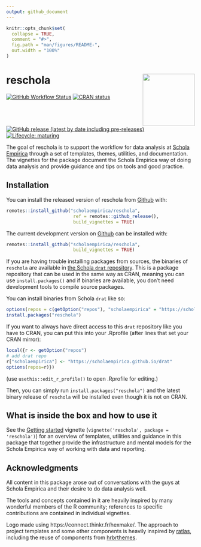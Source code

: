 ```yaml
---
output: github_document
---
```


<!-- README.md is generated from README.Rmd. Please edit that file -->

```r
knitr::opts_chunk$set(
  collapse = TRUE,
  comment = "#>",
  fig.path = "man/figures/README-",
  out.width = "100%"
)
```

# reschola <a href='https://scholaempirica.github.io/reschola'><img src='man/figures/logo.png' align="right" height="139" /></a>

<!-- badges: start -->
[![GitHub Workflow Status](https://img.shields.io/github/workflow/status/scholaempirica/reschola/R-CMD-check)](https://github.com/scholaempirica/reschola/actions?query=workflow%3AR-CMD-check)
[![CRAN status](https://www.r-pkg.org/badges/version/reschola)](https://CRAN.R-project.org/package=reschola)
[![GitHub release (latest by date including pre-releases)](https://img.shields.io/github/v/release/scholaempirica/reschola?include_prereleases)](https://github.com/scholaempirica/reschola/releases)
[![Lifecycle: maturing](https://img.shields.io/badge/lifecycle-maturing-blue.svg)](https://www.tidyverse.org/lifecycle/#maturing)
<!-- badges: end -->

The goal of reschola is to support the workflow for data analysis at [Schola Empirica](http://scholaempirica.org) through a set of templates, themes, utilities, and documentation. The vignettes for the package document the Schola Empirica way of doing data analysis and provide guidance and tips on tools and good practice.

## Installation

You can install the released version of reschola from [Github](https://github.com) with:

``` r
remotes::install_github("scholaempirica/reschola", 
                         ref = remotes::github_release(),
                         build_vignettes = TRUE)
```

The current development version on [Github](https://github.com) can be installed with:

``` r
remotes::install_github("scholaempirica/reschola",
                         build_vignettes = TRUE)
```

If you are having trouble installing packages from sources, the binaries of `reschola` are available in [the Schola `drat` repository](https://scholaempirica.github.io/drat). This is a package repository that can be used in the same way as CRAN, meaning you can use `install.packages()` and if binaries are available, you don't need development tools to compile source packages.

You can install binaries from Schola `drat` like so:

```r
options(repos = c(getOption("repos"), "scholaempirica" = "https://scholaempirica.github.io/drat"))
install.packages("reschola")
```
If you want to always have direct access to this `drat` repository like you have to CRAN, you can put this into your .Rprofile (after lines that set your CRAN mirror):

```r
local({r <- getOption("repos")
# add drat repo
r["scholaempirica"] <- "https://scholaempirica.github.io/drat"
options(repos=r)})
```

(use `usethis::edit_r_profile()` to open .Rprofile for editing.)

Then, you can simply run `install.packages("reschola")` and the latest binary release of `reschola` will be installed even though it is not on CRAN.


## What is inside the box and how to use it

See the [Getting started](articles/reschola.html) vignette (`vignette('reschola', package = 'reschola')`) for an overview of templates, utilities and guidance in this package that together provide the infrastructure and mental models for the Schola Empirica way of working with data and reporting.


## Acknowledgments

All content in this package arose out of conversations with the guys at Schola Empirica and their desire to do data analysis well.

The tools and concepts contained in it are heavily inspired by many wonderful members of the R community; references to specific contributions are contained in individual vignettes.

Logo made using https://connect.thinkr.fr/hexmake/.
The approach to project templates and some other components is heavily inspired by [ratlas](https://github.com/atlas-aai/ratlas/), including the reuse of components from [hrbrthemes](https://hrbrmstr.github.io/hrbrthemes/).
